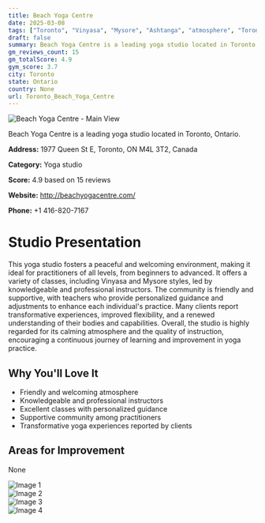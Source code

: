 ```yaml
---
title: Beach Yoga Centre
date: 2025-03-08
tags: ["Toronto", "Vinyasa", "Mysore", "Ashtanga", "atmosphere", "Toronto"]  
draft: false
summary: Beach Yoga Centre is a leading yoga studio located in Toronto, Ontario.
gm_reviews_count: 15
gm_totalScore: 4.9
gym_score: 3.7
city: Toronto
state: Ontario
country: None
url: Toronto_Beach_Yoga_Centre
---
```


<div className="aspect-[16/9] relative my-8">
  <img 
    src="https://lh5.googleusercontent.com/p/AF1QipPSc0WwXG7rqv9Y7irlk-keLIJ2fwjeM6iuQf-i=w1920-h1080-k-no"
    alt="Beach Yoga Centre - Main View"
    className="object-cover absolute inset-0 w-full h-full rounded-lg"
  />
</div>

Beach Yoga Centre is a leading yoga studio located in Toronto, Ontario.

**Address:** 1977 Queen St E, Toronto, ON M4L 3T2, Canada

**Category:** Yoga studio

**Score:** 4.9 based on 15 reviews

**Website:** http://beachyogacentre.com/

**Phone:** +1 416-820-7167

# Studio Presentation

This yoga studio fosters a peaceful and welcoming environment, making it ideal for practitioners of all levels, from beginners to advanced. It offers a variety of classes, including Vinyasa and Mysore styles, led by knowledgeable and professional instructors. The community is friendly and supportive, with teachers who provide personalized guidance and adjustments to enhance each individual's practice. Many clients report transformative experiences, improved flexibility, and a renewed understanding of their bodies and capabilities. Overall, the studio is highly regarded for its calming atmosphere and the quality of instruction,
encouraging a continuous journey of learning and improvement in yoga practice.

## Why You'll Love It

- Friendly and welcoming atmosphere
- Knowledgeable and professional instructors
- Excellent classes with personalized guidance
- Supportive community among practitioners
- Transformative yoga experiences reported by clients

## Areas for Improvement

None

<div className="grid grid-cols-1 xl:grid-cols-2 gap-4 my-8">
<div className="aspect-[4/3] relative"><img src="https://lh5.googleusercontent.com/p/AF1QipMU0FWCo6RW4f59MkdGnIvhkA5HwuKUpGwJSgQp=w1920-h1080-k-no" alt="Image 1" className="object-cover absolute inset-0 w-full h-full rounded-lg" /></div>
<div className="aspect-[4/3] relative"><img src="https://lh5.googleusercontent.com/p/AF1QipOMUdnekmbP0B0myKKtmAuVE0btcd62Tl3AoRv5=w1920-h1080-k-no" alt="Image 2" className="object-cover absolute inset-0 w-full h-full rounded-lg" /></div>
<div className="aspect-[4/3] relative"><img src="https://lh5.googleusercontent.com/p/AF1QipO5B5qYLFC-Ae_I0L_AWfRsxo4qIlidNTvw0sFJ=w1920-h1080-k-no" alt="Image 3" className="object-cover absolute inset-0 w-full h-full rounded-lg" /></div>
<div className="aspect-[4/3] relative"><img src="https://lh5.googleusercontent.com/p/AF1QipPDe6YlHvd6JIkGsjKKcPQUqVnTyh7xaNDr9Dze=w1920-h1080-k-no" alt="Image 4" className="object-cover absolute inset-0 w-full h-full rounded-lg" /></div>
</div>